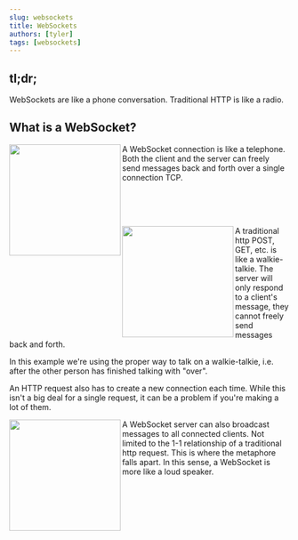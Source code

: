 ```yaml
---
slug: websockets
title: WebSockets
authors: [tyler]
tags: [websockets]
---
```



## tl;dr;

WebSockets are like a phone conversation. Traditional HTTP is like a radio.

## What is a WebSocket?

<div>
  <img
    align="left"
    src={Telephone}
    width="200"
    style={{ marginRight: "2rem" }}
  />
  <p>
    A WebSocket connection is like a telephone. Both the client and the server
    can freely send messages back and forth over a single connection TCP.
  </p>
</div>
<div>
  <br />
  <br />
  <br />
</div>

<!--truncate-->

<div>
  <img
    align="left"
    src={WalkieTalkies}
    width="200"
    style={{ marginRight: "2rem" }}
  />
  <p>
    A traditional http POST, GET, etc. is like a walkie-talkie. The server will
    only respond to a client's message, they cannot freely send messages back
    and forth.
  </p>
  <p>
    In this example we're using the proper way to talk on a walkie-talkie, i.e.
    after the other person has finished talking with "over".
  </p>
  <p>
    An HTTP request also has to create a new connection each time. While this
    isn't a big deal for a single request, it can be a problem if you're making
    a lot of them.
  </p>
</div>

<div>
  <img
    align="left"
    src={LoudSpeaker}
    width="200"
    style={{ marginRight: "2rem" }}
  />
  <p>
    A WebSocket server can also broadcast messages to all connected clients. Not
    limited to the 1-1 relationship of a traditional http request. This is where
    the metaphore falls apart. In this sense, a WebSocket is more like a loud
    speaker.
  </p>
</div>
